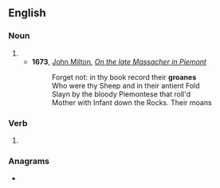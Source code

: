==English==

===Noun===
{{en-noun}}

# {{obsolete spelling of|en|groan}}
#* '''1673''', [[w:John Milton|John Milton]], ''[[s:On the late Massacher in Piemont|On the late Massacher in Piemont]]''
#*: Forget not: in thy book record their '''groanes'''
#*: Who were thy Sheep and in their antient Fold
#*: Slayn by the bloody Piemontese that roll'd
#*: Mother with Infant down the Rocks. Their moans

===Verb===
{{head|en|verb}}

# {{obsolete spelling of|en|groan}}

===Anagrams===
* {{anagrams|en|a=aegnor|Gorean|Orange|Ragone|onager|orange}}